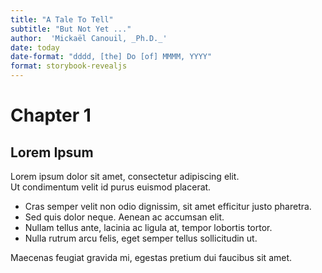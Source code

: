 ```yaml
---
title: "A Tale To Tell"
subtitle: "But Not Yet ..."
author:  'Mickaël Canouil, _Ph.D._'
date: today
date-format: "dddd, [the] Do [of] MMMM, YYYY"
format: storybook-revealjs
---
```


# Chapter 1 {background-image="background.jpg"}

## Lorem Ipsum {background-image="background.jpg"}

Lorem ipsum dolor sit amet, consectetur adipiscing elit.  
Ut condimentum velit id purus euismod placerat. 

- Cras semper velit non odio dignissim, sit amet efficitur justo pharetra. 
- Sed quis dolor neque. Aenean ac accumsan elit. 
- Nullam tellus ante, lacinia ac ligula at, tempor lobortis tortor. 
- Nulla rutrum arcu felis, eget semper tellus sollicitudin ut. 

::: aside
Maecenas feugiat gravida mi, egestas pretium dui faucibus sit amet.
:::
